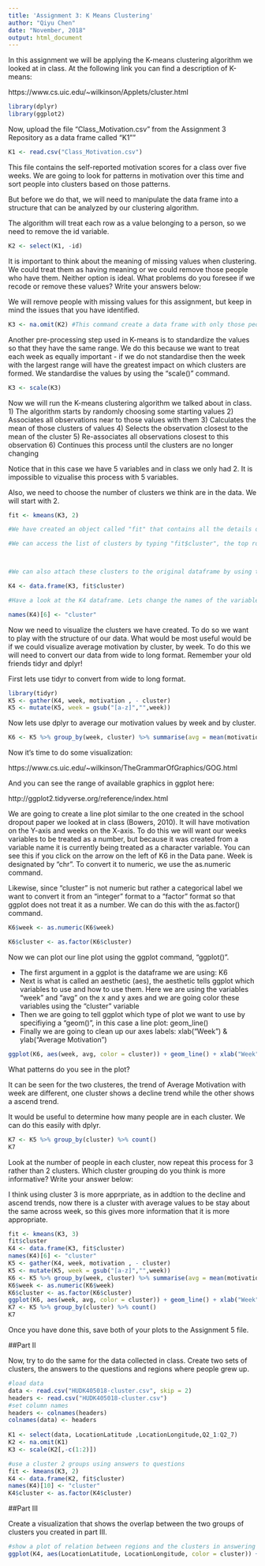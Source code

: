 ```yaml
---
title: 'Assignment 3: K Means Clustering'
author: "Qiyu Chen"
date: "November, 2018"
output: html_document
---
```


In this assignment we will be applying the K-means clustering algorithm we looked at in class. At the following link you can find a description of K-means:

https://www.cs.uic.edu/~wilkinson/Applets/cluster.html




```r
library(dplyr)
library(ggplot2)
```

Now, upload the file "Class_Motivation.csv" from the Assignment 3 Repository as a data frame called "K1""

```r

K1 <- read.csv("Class_Motivation.csv")

```

This file contains the self-reported motivation scores for a class over five weeks. We are going to look for patterns in motivation over this time and sort people into clusters based on those patterns.

But before we do that, we will need to manipulate the data frame into a structure that can be analyzed by our clustering algorithm.

The algorithm will treat each row as a value belonging to a person, so we need to remove the id variable.

```r

K2 <- select(K1, -id)

```

It is important to think about the meaning of missing values when clustering. We could treat them as having meaning or we could remove those people who have them. Neither option is ideal. What problems do you foresee if we recode or remove these values? Write your answers below:



We will remove people with missing values for this assignment, but keep in mind the issues that you have identified.


```r

K3 <- na.omit(K2) #This command create a data frame with only those people with no missing values. It "omits" all rows with missing values, also known as a "listwise deletion". EG - It runs down the list deleting rows as it goes.

```

Another pre-processing step used in K-means is to standardize the values so that they have the same range. We do this because we want to treat each week as equally important - if we do not standardise then the week with the largest range will have the greatest impact on which clusters are formed. We standardise the values by using the "scale()" command.

```r

K3 <- scale(K3)

```


Now we will run the K-means clustering algorithm we talked about in class. 
1) The algorithm starts by randomly choosing some starting values 
2) Associates all observations near to those values with them
3) Calculates the mean of those clusters of values
4) Selects the observation closest to the mean of the cluster
5) Re-associates all observations closest to this observation
6) Continues this process until the clusters are no longer changing

Notice that in this case we have 5 variables and in class we only had 2. It is impossible to vizualise this process with 5 variables.

Also, we need to choose the number of clusters we think are in the data. We will start with 2.

```r

fit <- kmeans(K3, 2)

#We have created an object called "fit" that contains all the details of our clustering including which observations belong to each cluster.

#We can access the list of clusters by typing "fit$cluster", the top row corresponds to the original order the rows were in. Notice we have deleted some rows.



#We can also attach these clusters to the original dataframe by using the "data.frame" command to create a new data frame called K4.

K4 <- data.frame(K3, fit$cluster)

#Have a look at the K4 dataframe. Lets change the names of the variables to make it more convenient with the names() command.

names(K4)[6] <- "cluster"

```

Now we need to visualize the clusters we have created. To do so we want to play with the structure of our data. What would be most useful would be if we could visualize average motivation by cluster, by week. To do this we will need to convert our data from wide to long format. Remember your old friends tidyr and dplyr!

First lets use tidyr to convert from wide to long format.
```r
library(tidyr)
K5 <- gather(K4, week, motivation , - cluster)
K5 <- mutate(K5, week = gsub("[a-z]","",week))
```

Now lets use dplyr to average our motivation values by week and by cluster.

```r

K6 <- K5 %>% group_by(week, cluster) %>% summarise(avg = mean(motivation))

```

Now it's time to do some visualization: 

https://www.cs.uic.edu/~wilkinson/TheGrammarOfGraphics/GOG.html

And you can see the range of available graphics in ggplot here:

http://ggplot2.tidyverse.org/reference/index.html

We are going to create a line plot similar to the one created in the school dropout paper we looked at in class (Bowers, 2010). It will have motivation on the Y-axis and weeks on the X-axis. To do this we will want our weeks variables to be treated as a number, but because it was created from a variable name it is currently being treated as a character variable. You can see this if you click on the arrow on the left of K6 in the Data pane. Week is designated by "chr". To convert it to numeric, we use the as.numeric command. 

Likewise, since "cluster" is not numeric but rather a categorical label we want to convert it from an "integer" format to a "factor" format so that ggplot does not treat it as a number. We can do this with the as.factor() command.

```r

K6$week <- as.numeric(K6$week)

K6$cluster <- as.factor(K6$cluster)

```

Now we can plot our line plot using the ggplot command, "ggplot()".

- The first argument in a ggplot is the dataframe we are using: K6
- Next is what is called an aesthetic (aes), the aesthetic tells ggplot which variables to use and how to use them. Here we are using the variables "week" and "avg" on the x and y axes and we are going color these variables using the "cluster" variable
- Then we are going to tell ggplot which type of plot we want to use by specifiying a "geom()", in this case a line plot: geom_line()
- Finally we are going to clean up our axes labels: xlab("Week") & ylab("Average Motivation")

```r
ggplot(K6, aes(week, avg, color = cluster)) + geom_line() + xlab("Week") + ylab("Average Motivation")
```

What patterns do you see in the plot?

It can be seen for the two clusteres, the trend of Average Motivation with week are different, one cluster shows a decline trend while the other shows a ascend trend.

It would be useful to determine how many people are in each cluster. We can do this easily with dplyr.

```r
K7 <- K5 %>% group_by(cluster) %>% count()
K7
```

Look at the number of people in each cluster, now repeat this process for 3 rather than 2 clusters. Which cluster grouping do you think is more informative? Write your answer below:

I think using cluster 3 is more apprpriate, as in addtion to the decline and ascend trends, now there is a cluster with average values to be stay about the same across week, so this gives more information that it is more appropriate.

```r
fit <- kmeans(K3, 3)
fit$cluster
K4 <- data.frame(K3, fit$cluster)
names(K4)[6] <- "cluster"
K5 <- gather(K4, week, motivation , - cluster)
K5 <- mutate(K5, week = gsub("[a-z]","",week))
K6 <- K5 %>% group_by(week, cluster) %>% summarise(avg = mean(motivation))
K6$week <- as.numeric(K6$week)
K6$cluster <- as.factor(K6$cluster)
ggplot(K6, aes(week, avg, color = cluster)) + geom_line() + xlab("Week") + ylab("Average Motivation")
K7 <- K5 %>% group_by(cluster) %>% count()
K7
```



Once you have done this, save both of your plots to the Assignment 5 file.

##Part II

Now, try to do the same for the data collected in class. Create two sets of clusters, the answers to the questions and regions where people grew up. 

```r
#load data
data <- read.csv("HUDK405018-cluster.csv", skip = 2)
headers <- read.csv("HUDK405018-cluster.csv")
#set column names
headers <- colnames(headers)
colnames(data) <- headers
 
K1 <- select(data, LocationLatitude ,LocationLongitude,Q2_1:Q2_7)
K2 <- na.omit(K1)
K3 <- scale(K2[,-c(1:2)])

#use a cluster 2 groups using answers to questions
fit <- kmeans(K3, 2)
K4 <- data.frame(K2, fit$cluster)
names(K4)[10] <- "cluster" 
K4$cluster <- as.factor(K4$cluster)
```


##Part III

Create a visualization that shows the overlap between the two groups of clusters you created in part III.



```r
#show a plot of relation between regions and the clusters in answering questions
ggplot(K4, aes(LocationLatitude, LocationLongitude, color = cluster)) + geom_jitter() + xlab("Latitude") + ylab("Longitude")
```

